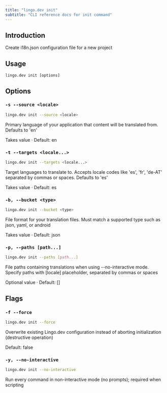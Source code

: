 ```yaml
---
title: "lingo.dev init"
subtitle: "CLI reference docs for init command"
---
```


## Introduction

Create i18n.json configuration file for a new project

## Usage

`lingo.dev init [options]`

## Options

### `-s --source <locale>`

```bash
lingo.dev init --source <locale>
```

Primary language of your application that content will be translated from. Defaults to 'en'

Takes value · Default: en

### `-t --targets <locale...>`

```bash
lingo.dev init --targets <locale...>
```

Target languages to translate to. Accepts locale codes like 'es', 'fr', 'de-AT' separated by commas or spaces. Defaults to 'es'

Takes value · Default: es

### `-b, --bucket <type>`

```bash
lingo.dev init --bucket <type>
```

File format for your translation files. Must match a supported type such as json, yaml, or android

Takes value · Default: json

### `-p, --paths [path...]`

```bash
lingo.dev init --paths [path...]
```

File paths containing translations when using --no-interactive mode. Specify paths with \[locale] placeholder, separated by commas or spaces

Optional value · Default: \[]

## Flags

### `-f --force`

```bash
lingo.dev init --force
```

Overwrite existing Lingo.dev configuration instead of aborting initialization (destructive operation)

Default: false

### `-y, --no-interactive`

```bash
lingo.dev init --no-interactive
```

Run every command in non-interactive mode (no prompts); required when scripting
